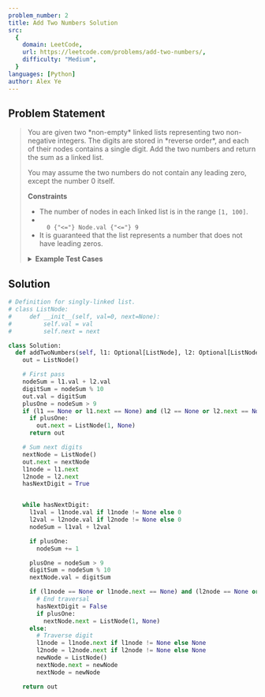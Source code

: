 ```yaml
---
problem_number: 2
title: Add Two Numbers Solution
src:
  {
    domain: LeetCode,
    url: https://leetcode.com/problems/add-two-numbers/,
    difficulty: "Medium",
  }
languages: [Python]
author: Alex Ye
---
```


## Problem Statement

<blockquote src={frontmatter.src_url}>
You are given two *non-empty* linked lists representing two non-negative integers. The digits are stored in *reverse order*, and each of their nodes contains a single digit. Add the two numbers and return the sum as a linked list.

You may assume the two numbers do not contain any leading zero, except the number 0 itself.

**Constraints**

- The number of nodes in each linked list is in the range `[1, 100]`.
- <code>
    0 {"<="} Node.val {"<="} 9
  </code>
- It is guaranteed that the list represents a number that does not have leading zeros.

<details>
<summary><strong>Example Test Cases</strong></summary>

**Example 1:**

```
2 -> 4 -> 3
5 -> 6 -> 4
= 7 -> 0 -> 8

Input: l1 = [2,4,3], l2 = [5,6,4]
Output: [7,0,8]
Explanation: 342 + 465 = 807.
```

**Example 2:**

```

Input: l1 = [0], l2 = [0]
Output: [0]
```

**Example 3:**

```
Input: l1 = [9,9,9,9,9,9,9], l2 = [9,9,9,9]
Output: [8,9,9,9,0,0,0,1]
```

</details>
</blockquote>

## Solution

```python
# Definition for singly-linked list.
# class ListNode:
#     def __init__(self, val=0, next=None):
#         self.val = val
#         self.next = next

class Solution:
  def addTwoNumbers(self, l1: Optional[ListNode], l2: Optional[ListNode]) -> Optional[ListNode]:
    out = ListNode()

    # First pass
    nodeSum = l1.val + l2.val
    digitSum = nodeSum % 10
    out.val = digitSum
    plusOne = nodeSum > 9
    if (l1 == None or l1.next == None) and (l2 == None or l2.next == None):
      if plusOne:
        out.next = ListNode(1, None)
      return out

    # Sum next digits
    nextNode = ListNode()
    out.next = nextNode
    l1node = l1.next
    l2node = l2.next
    hasNextDigit = True


    while hasNextDigit:
      l1val = l1node.val if l1node != None else 0
      l2val = l2node.val if l2node != None else 0
      nodeSum = l1val + l2val

      if plusOne:
        nodeSum += 1

      plusOne = nodeSum > 9
      digitSum = nodeSum % 10
      nextNode.val = digitSum

      if (l1node == None or l1node.next == None) and (l2node == None or l2node.next == None):
        # End traversal
        hasNextDigit = False
        if plusOne:
          nextNode.next = ListNode(1, None)
      else:
        # Traverse digit
        l1node = l1node.next if l1node != None else None
        l2node = l2node.next if l2node != None else None
        newNode = ListNode()
        nextNode.next = newNode
        nextNode = newNode

    return out
```
